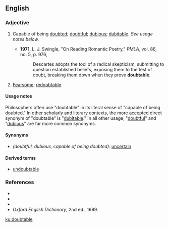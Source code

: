 ==English==

===Adjective===
{{en-adj}}

# {{context|uncommon|lang=en}} Capable of being [[doubt]]ed; [[doubtful]]; [[dubious]]; [[dubitable]].  ''See usage notes below.''
#* '''1971''', L. J. Swingle, "On Reading Romantic Poetry," ''PMLA'', vol. 86, no. 5, p. 976,
#*: Descartes adopts the tool of a radical skepticism, submitting to question established beliefs, exposing them to the test of doubt, breaking them down when they prove '''doubtable'''.
# {{context|obsolete|lang=en}} [[fearsome|Fearsome]]; [[redoubtable]].

====Usage notes====
Philosophers often use "doubtable" in its literal sense of "capable of being doubted."  In other scholarly and literary contexts, the more accepted direct synonym of "doubtable" is "[[dubitable]]."  In all other usage, "[[doubtful]]" and "[[dubious]]" are far more common synonyms.

====Synonyms====
* ''(doubtful, dubious, capable of being doubted):'' [[uncertain]]

====Derived terms====
* [[undoubtable]]

===References===
* {{R:Webster 1828}}
* {{R:Webster 1913}}
* {{R:Dictionary.com}}
* ''Oxford English Dictionary'', 2nd ed., 1989.

[[ku:doubtable]]